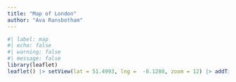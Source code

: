 ```yaml
---
title: "Map of London"
author: "Ava Ransbotham"
---
```

```r
#| label: map
#| echo: false
#| warning: false
#| message: false
library(leaflet)
leaflet() |> setView(lat = 51.4993, lng =  -0.1280, zoom = 12) |> addTiles()
```

